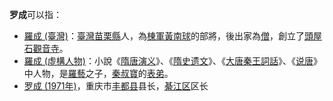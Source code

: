 '''罗成'''可以指：
*[[羅成_(臺灣)|羅成 (臺灣)]]：[[臺灣|臺灣]][[苗栗縣|苗栗縣]]人，為[[棟軍|棟軍]][[黃南球|黃南球]]的部將，後出家為[[僧|僧]]，創立了[[頭屋石觀音寺|頭屋石觀音寺]]。
*[[羅成_(虛構人物)|羅成 (虛構人物)]]：小說《[[隋唐演义|隋唐演义]]》、《[[隋史遗文|隋史遗文]]》、《[[大唐秦王詞話|大唐秦王詞話]]》、《[[说唐|说唐]]》中人物，是[[羅藝|羅藝]]之子，[[秦叔寶|秦叔寶]]的[[表弟|表弟]]。
*[[罗成_(1971年)|罗成 (1971年)]]，重庆市[[丰都县|丰都县]]县长，[[綦江区|綦江区]]区长

{{disambig|Cat=二字罗姓人名消歧义|cheng}}